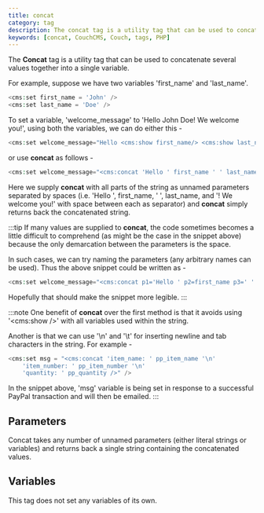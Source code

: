```yaml
---
title: concat
category: tag
description: The concat tag is a utility tag that can be used to concatenate several values together into a single variable.
keywords: [concat, CouchCMS, Couch, tags, PHP]
---
```


The **Concat** tag is a utility tag that can be used to concatenate several values together into a single variable.

For example, suppose we have two variables 'first_name' and 'last_name'.

```php
<cms:set first_name = 'John' />
<cms:set last_name = 'Doe' />
```

To set a variable, 'welcome_message' to 'Hello John Doe! We welcome you!', using both the variables, we can do either this -

```php
<cms:set welcome_message="Hello <cms:show first_name/> <cms:show last_name/>! We welcome you!" />
```

or use **concat** as follows -

```php
<cms:set welcome_message="<cms:concat 'Hello ' first_name ' ' last_name '! We welcome you!' />" />
```

Here we supply **concat** with all parts of the string as unnamed parameters separated by spaces (i.e. 'Hello ', first_name, ' ', last_name, and '! We welcome you!' with space between each as separator) and **concat** simply returns back the concatenated string.

:::tip
If many values are supplied to **concat**, the code sometimes becomes a little difficult to comprehend (as might be the case in the snippet above) because the only demarcation between the parameters is the space.

In such cases, we can try naming the parameters (any arbitrary names can be used). Thus the above snippet could be written as -

```php
<cms:set welcome_message="<cms:concat p1='Hello ' p2=first_name p3=' ' p4=last_name p5='! We welcome you!' />" />
```
Hopefully that should make the snippet more legible.
:::

:::note
One benefit of **concat** over the first method is that it avoids using '<cms:show />' with all variables used within the string.

Another is that we can use '\n' and '\t' for inserting newline and tab characters in the string. For example -

```php
<cms:set msg = "<cms:concat 'item_name: ' pp_item_name '\n'
    'item_number: ' pp_item_number '\n'
    'quantity: ' pp_quantity />" />
```
In the snippet above, 'msg' variable is being set in response to a successful PayPal transaction and will then be emailed.
:::

## Parameters

Concat takes any number of unnamed parameters (either literal strings or variables) and returns back a single string containing the concatenated values.

## Variables

This tag does not set any variables of its own.